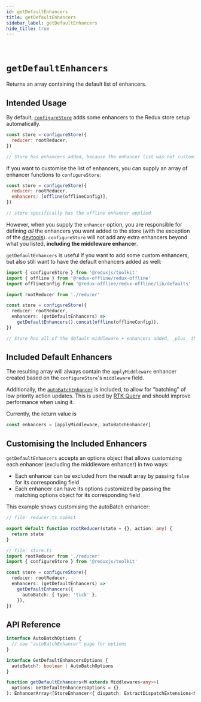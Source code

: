 ```yaml
---
id: getDefaultEnhancers
title: getDefaultEnhancers
sidebar_label: getDefaultEnhancers
hide_title: true
---
```


&nbsp;

# `getDefaultEnhancers`

Returns an array containing the default list of enhancers.

## Intended Usage

By default, [`configureStore`](./configureStore.mdx) adds some enhancers to the Redux store setup automatically.

```js
const store = configureStore({
  reducer: rootReducer,
})

// Store has enhancers added, because the enhancer list was not customized
```

If you want to customise the list of enhancers, you can supply an array of enhancer functions to `configureStore`:

```js
const store = configureStore({
  reducer: rootReducer,
  enhancers: [offline(offlineConfig)],
})

// store specifically has the offline enhancer applied
```

However, when you supply the `enhancer` option, you are responsible for defining _all_ the enhancers you want added
to the store (with the exception of the [devtools](./configureStore#devtools)). `configureStore` will not add any extra enhancers beyond what you listed, **including the middleware enhancer**.

`getDefaultEnhancers` is useful if you want to add some custom enhancers, but also still want to have the default
enhancers added as well:

```ts no-transpile
import { configureStore } from '@reduxjs/toolkit'
import { offline } from '@redux-offline/redux-offline'
import offlineConfig from '@redux-offline/redux-offline/lib/defaults'

import rootReducer from './reducer'

const store = configureStore({
  reducer: rootReducer,
  enhancers: (getDefaultEnhancers) =>
    getDefaultEnhancers().concat(offline(offlineConfig)),
})

// Store has all of the default middleware + enhancers added, _plus_ the offline enhancer
```

## Included Default Enhancers

The resulting array will always contain the `applyMiddleware` enhancer created based on the `configureStore`'s `middleware` field.

Additionally, the [`autoBatchEnhancer`](./autoBatchEnhancer.mdx) is included, to allow for "batching" of low priority action updates. This is used by [RTK Query](/rtk-query/overview.md) and should improve performance when using it.

Currently, the return value is

```js
const enhancers = [applyMiddleware, autoBatchEnhancer]
```

## Customising the Included Enhancers

`getDefaultEnhancers` accepts an options object that allows customizing each enhancer (excluding the middleware enhancer) in two ways:

- Each enhancer can be excluded from the result array by passing `false` for its corresponding field
- Each enhancer can have its options customized by passing the matching options object for its corresponding field

This example shows customising the autoBatch enhancer:

```ts
// file: reducer.ts noEmit

export default function rootReducer(state = {}, action: any) {
  return state
}

// file: store.ts
import rootReducer from './reducer'
import { configureStore } from '@reduxjs/toolkit'

const store = configureStore({
  reducer: rootReducer,
  enhancers: (getDefaultEnhancers) =>
    getDefaultEnhancers({
      autoBatch: { type: 'tick' },
    }),
})
```

## API Reference

```ts no-transpile
interface AutoBatchOptions {
  // see "autoBatchEnhancer" page for options
}

interface GetDefaultEnhancersOptions {
  autoBatch?: boolean | AutoBatchOptions
}

function getDefaultEnhancers<M extends Middlewares<any>>(
  options: GetDefaultEnhancersOptions = {},
): EnhancerArray<[StoreEnhancer<{ dispatch: ExtractDispatchExtensions<M> }>]>
```
